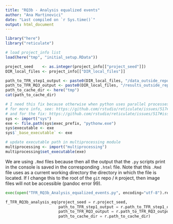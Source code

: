 ```yaml
---
title: "RQ3b - Analysis equalized events"
author: "Ana Martinovici"
date: "Last compiled on `r Sys.time()`"
output: html_document
---
```


```r

library("here")
library("reticulate")

# load project_info list
load(here("tmp", "initial_setup.RData"))

project_seed    <- as.integer(project_info[["project_seed"]])
DIR_local_files <- project_info[["DIR_local_files"]]

path_to_TFR_step1_output <- paste0(DIR_local_files, "/data_outside_repo/processed_data/TFR/step1/")
path_to_TFR_RQ3_output <- paste0(DIR_local_files, "/results_outside_repo/RQ3/TFR/")
path_to_cache_dir <- here("tmp")
cat(path_to_cache_dir)

# I need this fix because otherwise when python uses parallel processes, reticulate opens multiple Rterm processes instead of python. 
# for more info, see: https://github.com/rstudio/reticulate/issues/517#issuecomment-580189041
# and for the fix: https://github.com/rstudio/reticulate/issues/517#issuecomment-580305649
sys <- import("sys")
exe <- file.path(sys$exec_prefix, "pythonw.exe")
sys$executable <- exe
sys$`_base_executable` <- exe

# update executable path in multiprocessing module
multiprocessing <- import("multiprocessing")
multiprocessing$set_executable(exe)

```

We are using `.Rmd` files because then all the output that the `.py` scripts print in the console is saved in the corresponding `.html` file. Note that this `.Rmd` file uses as a current working directory the directory in which the file is located. If I change this to the root of the `git` repo / `R` project, then image files will not be accessible (pandoc error 99).

```python
exec(open("TFR_RQ3b_Analysis_equalized_events.py", encoding="utf-8").read())

f_TFR_RQ3b_analysis_eq(project_seed = r.project_seed,  
                       path_to_TFR_step1_output = r.path_to_TFR_step1_output, 
                       path_to_TFR_RQ3_output = r.path_to_TFR_RQ3_output,
                       path_to_cache_dir = r.path_to_cache_dir)

```
